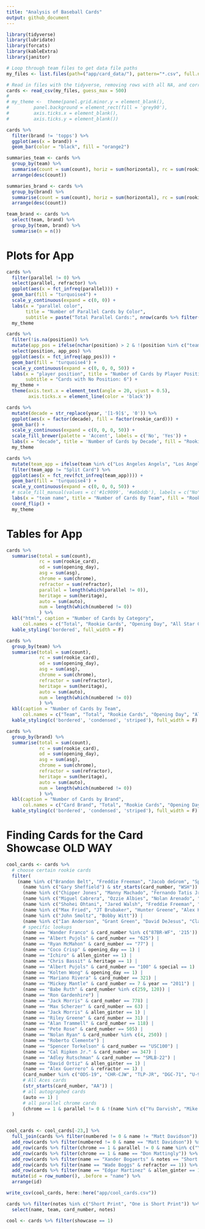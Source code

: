 ```yaml
---
title: "Analysis of Baseball Cards"
output: github_document
---
```


```r
library(tidyverse)
library(lubridate)
library(forcats)
library(kableExtra)
library(janitor)
```

```r
# Loop through team files to get data file paths
my_files <- list.files(path=("app/card_data/"), pattern="*.csv", full.names = TRUE)

# Read in files with the tidyverse, removing rows with all NA, and correcting a typo
cards <- read_csv(my_files, guess_max = 500)
# 
# my_theme <-  theme(panel.grid.minor.y = element_blank(),
#         panel.background = element_rect(fill = 'grey90'),
#         axis.ticks.x = element_blank(),
#         axis.ticks.y = element_blank())
```

```r
cards %>% 
  filter(brand != 'topps') %>%
  ggplot(aes(x = brand)) +
  geom_bar(color = "black", fill = "orange2")
```

```r
summaries_team <- cards %>% 
  group_by(team) %>% 
  summarise(count = sum(count), horiz = sum(horizontal), rc = sum(rookie_card), od = sum(opening_day), asg = sum(asg), special = sum(special)) %>% 
  arrange(desc(count))
```

```r
summaries_brand <- cards %>% 
  group_by(brand) %>% 
  summarise(count = sum(count), horiz = sum(horizontal), rc = sum(rookie_card), od = sum(opening_day), asg = sum(asg), special = sum(special)) %>% 
  arrange(desc(count))
```

```r
team_brand <- cards %>% 
  select(team, brand) %>% 
  group_by(team, brand) %>% 
  summarise(n = n())
```






# Plots for App

```r
cards %>% 
  filter(parallel != 0) %>% 
  select(parallel, refractor) %>% 
  ggplot(aes(x = fct_infreq(parallel))) +
  geom_bar(fill = "turquoise4") +
  scale_y_continuous(expand = c(0, 0)) +
  labs(x = "parallel color",
       title = "Number of Parallel Cards by Color",
       subtitle = paste("Total Parallel Cards:", nrow(cards %>% filter(parallel != 0)))) +
  my_theme
```

```r
cards %>% 
  filter(!is.na(position)) %>% 
  mutate(app_pos = ifelse(nchar(position) > 2 & !(position %in% c("team", "split", "coach", "manager", "mascot", "stadium")), 'multiple', position)) %>% 
  select(position, app_pos) %>% 
  ggplot(aes(x = fct_infreq(app_pos))) +
  geom_bar(fill = 'turquoise4') +
  scale_y_continuous(expand = c(0, 0, 0, 50)) +
  labs(x = "player position", title = "Number of Cards by Player Position",
       subtitle = "Cards with No Position: 6") +
  my_theme +
  theme(axis.text.x = element_text(angle = 20, vjust = 0.5),
        axis.ticks.x = element_line(color = 'black'))

```

```r
cards %>% 
  mutate(decade = str_replace(year, '[1-9]$', '0')) %>% 
  ggplot(aes(x = factor(decade), fill = factor(rookie_card))) +
  geom_bar() +
  scale_y_continuous(expand = c(0, 0, 0, 50)) +
  scale_fill_brewer(palette = 'Accent', labels = c('No', 'Yes')) +
  labs(x = "decade", title = 'Number of Cards by Decade', fill = "Rookie Card") +
  my_theme
```

```r
cards %>% 
  mutate(team_app = ifelse(team %in% c("Los Angeles Angels", "Los Angeles Angels of Anaheim", "California Angels"), "Angels (all versions)", team)) %>% 
  filter(team_app != "Split Card") %>% 
  ggplot(aes(x = fct_rev(fct_infreq(team_app)))) +
  geom_bar(fill = 'turquoise4') +
  scale_y_continuous(expand = c(0, 0, 0, 50)) +
  # scale_fill_manual(values = c('#1c9099', '#a6bddb'), labels = c("No", "Yes")) +
  labs(x = "team name", title = "Number of Cards By Team", fill = "Rookie Card") +
  coord_flip() +
  my_theme
```



# Tables for App


```r
cards %>% 
  summarise(total = sum(count),
            rc = sum(rookie_card),
            od = sum(opening_day),
            asg = sum(asg),
            chrome = sum(chrome),
            refractor = sum(refractor),
            parallel = length(which(parallel != 0)),
            heritage = sum(heritage),
            auto = sum(auto),
            num = length(which(numbered != 0))
            ) %>% 
  kbl("html", caption = "Number of Cards by Category",
      col.names = c("Total", "Rookie Cards", "Opening Day", "All Star Game", "Chrome", "Refractor", "Parallel", "Heritage", "Autograph", "Numbered")) %>% 
  kable_styling('bordered', full_width = F)
```

```r
cards %>% 
  group_by(team) %>% 
  summarise(total = sum(count),
            rc = sum(rookie_card),
            od = sum(opening_day),
            asg = sum(asg),
            chrome = sum(chrome),
            refractor = sum(refractor),
            heritage = sum(heritage),
            auto = sum(auto),
            num = length(which(numbered != 0))
            ) %>% 
  kbl(caption = "Number of Cards by Team",
      col.names = c("Team", "Total", "Rookie Cards", "Opening Day", "All Star Game", "Chrome", "Refractor", "Heritage", "Autograph", "Numbered")) %>%
  kable_styling(c('bordered', 'condensed', 'striped'), full_width = F)
```

```r
cards %>% 
  group_by(brand) %>% 
  summarise(total = sum(count),
            rc = sum(rookie_card),
            od = sum(opening_day),
            asg = sum(asg),
            chrome = sum(chrome),
            refractor = sum(refractor),
            heritage = sum(heritage),
            auto = sum(auto),
            num = length(which(numbered != 0))
            ) %>% 
  kbl(caption = "Number of Cards by Brand",
      col.names = c("Card Brand", "Total", "Rookie Cards", "Opening Day", "All Star Game", "Chrome", "Refractor", "Heritage", "Autograph", "Numbered")) %>%
  kable_styling(c('bordered', 'condensed', 'striped'), full_width = F)
```


# Finding Cards for the Card Showcase OLD WAY


```r
cool_cards <- cards %>% 
  # choose certain rookie cards
  filter(
    (name %in% c("Brandon Belt", "Freddie Freeman", "Jacob deGrom", "Spencer Strider", "Michael Harris II", "Taijuan Walker", "Jesus Luzardo", "D.P. May", "Jazz Chisholm Jr.", "Chris Sale", "Jose Abreu", "Masahiro Tanaka", "Steven Matz", "Noah Syndergaard", "Amed Rosario", "Travis d'Arnaud", "Andres Gimenez", "Spencer Turnbull", "Justin Verlander", "Ke'Bryan Hayes", "Aroldis Chapman", "Johnny Cueto", "Ian Desmond", "Joe Ryan", "Mookie Betts", "Xander Bogaerts", "Nick Castellanos") & rookie_card == 1 & !str_starts(card_number, "DET")) |
      (name %in% c("Gary Sheffield") & str_starts(card_number, "WSH")) |
      (name %in% c("Chipper Jones", "Manny Machado", "Fernando Tatis Jr.", "Aaron Judge", "Javier Baez", "Carlos Correa", "George Brett", "Wade Boggs") & imitation == "1987") |
      (name %in% c("Miguel Cabrera", "Ozzie Albies", "Nolan Arenado", "Max Scherzer", "Joey Votto", "Trevor Story") & imitation == "1988") | 
      (name %in% c("Shohei Ohtani", "Jared Walsh", "Freddie Freeman", "Dansby Swanson", "Ronald Acuna Jr.", "Nick Castellanos", "Justin Morneau", "Kris Bryant", "Vladimir Guerrero", "Fernando Tatis Jr.", "Tony Gwynn", "Dylan Cease", "Albert Pujols", "Masahiro Tanaka", "Giancarlo Stanton", "Yogi Berra", "Jacob deGrom", "Jose Altuve", "Zack Greinke", "Max Scherzer", "Joe Mauer", "Cal Ripken Jr.", "Dylan Bundy", "Dustin Pedroia", "J.D. Martinez", "David Ortiz") & chrome == 1) |
      (name %in% c("Max Fried", "JT Brubaker", "Hunter Greene", "Alex Kirilloff", "Teoscar Hernandez", "Lourdes Gurriel Jr.") & heritage == 1) |
      (name %in% c("John Smoltz", "Bobby Witt")) |
      (name %in% c("Ian Anderson", "Grant Green", "David DeJesus", "Clayton Kershaw", "Noah Syndergaard", "Daniel Hudson", "Tommy Pham", "Jake Burger", "Avisail Garcia", "Kelly Johnson", "Jeurys Familia", "Jacob deGrom", "Max Scherzer", "Miguel Cabrera", "Gregory Soto", "Chris Heisey", "Josh Willingham", "Manny Machado", "Mike Moustakas", "Wade Davis", "Lorenzo Cain", "Jake Peavy", "Clay Buchholz", "Randal Grichuk") & parallel != 0) |
      # specific lookups
      (name == "Wander Franco" & card_number %in% c("87BR-WF", '215')) |
      (name == "Albert Pujols" & card_number == "625") |
      (name == "Ryan McMahon" & card_number == "77") |
      (name == "Coco Crisp" & opening_day == 1) |
      (name == "Ichiro" & allen_ginter == 1) |
      (name == "Chris Bassit" & heritage == 1) |
      (name == "Albert Pujols" & card_number == "100" & special == 1) |
      (name == "Kolten Wong" & opening_day == 1) |
      (name == "Mariano Rivera" & card_number == 321) |
      (name == "Mickey Mantle" & card_number == 7 & year == "2011") |
      (name == "Babe Ruth" & card_number %in% c(259, 120)) |
      (name == "Ron Gardenhire") |
      (name == "Jack Morris" & card_number == 778) |
      (name == "Max Scherzer" & card_number == 63) |
      (name == "Jack Morris" & allen_ginter == 1) |
      (name == "Riley Greene" & card_number == 31) |
      (name == "Alan Trammell" & card_number == 118) |
      (name == "Pete Rose" & card_number == 505) |
      (name == "Nolan Ryan" & card_number %in% c(4, 250)) |
      (name == "Roberto Clemente") |
      (name == "Spencer Torkelson" & card_number == "USC100") |
      (name == "Cal Ripken Jr." & card_number == 347) |
      (name == "Adley Rutschman" & card_number == "SMLB-22") |
      (name == "David Ortiz" & allen_ginter == 1) |
      (name == "Alex Guerrero" & refractor == 1) |
      (card_number %in% c("ODS-19", "CHR-CJW", "TLP-JR", "DGC-71", "U-95", "CH-7", "CCR-GS", "TM-96", "TM-DW", "ODS-2", "PM-CM", "IC-VE", "BO-11", "ODS-10", "HH-13", "TM-11", "ODS-11")) |
      # All Aces cards
      (str_starts(card_number, "AA")) |
      # all autographed cards
      (auto == 1) |
      # all parallel chrome cards
      (chrome == 1 & parallel != 0 & !(name %in% c("Yu Darvish", "Mike Piazza")))
  )


cool_cards <- cool_cards[-23,] %>% 
  full_join(cards %>% filter(numbered != 0 & name != "Matt Davidson")) %>% 
  add_row(cards %>% filter(numbered != 0 & name == "Matt Davidson")) %>% 
  add_row(cards %>% filter(chrome == 1 & parallel != 0 & name %in% c("Yu Darvish", "Mike Piazza"))) %>% 
  add_row(cards %>% filter(chrome == 1 & name == "Don Mattingly")) %>% 
  add_row(cards %>% filter(name == "Xander Bogaerts" & notes == "Short Print")) %>% 
  add_row(cards %>% filter(name == "Wade Boggs" & refractor == 1)) %>% 
  add_row(cards %>% filter(name == "Edgar Martinez" & allen_ginter == 1)) %>% 
  mutate(id = row_number(), .before = "name") %>% 
  arrange(id)

write_csv(cool_cards, here::here("app/cool_cards.csv"))
```

```r
cards %>% filter(notes %in% c("Short Print", "One is Short Print")) %>% 
  select(name, team, card_number, notes)
```


```r
cool <- cards %>% filter(showcase == 1)


```















